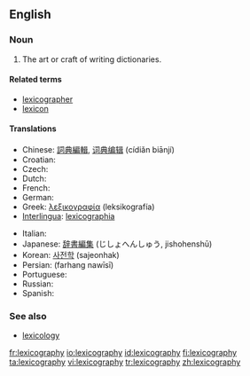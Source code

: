 ==English==
{{wikipedia}}

===Noun===
{{en-noun|-}}

# The art or craft of writing dictionaries.

====Related terms====
*[[lexicographer]]
*[[lexicon]]

====Translations====
{{trans-top|art or craft of writing dictionaries}}
*Chinese: [[詞典編輯]], [[词典编辑]] (cídiǎn biānjí)
*Croatian: {{t-|hr|leksikografija|f}}
* Czech: {{t-|cs|lexikografie|f}}
* Dutch: {{t-|nl|lexicografie|f}}
* French: {{t+|fr|lexicographie|f}}
* German: {{t+|de|Lexikographie|f}}
*Greek: [[λεξικογραφία]] (leksikografía) {{f}}
*[[Interlingua]]: [[lexicographia]]
{{trans-mid}}
* Italian: {{t-|it|lessicografia|f}}
*Japanese: [[辞書編集]] (じしょへんしゅう, jishohenshū)
*Korean: [[사전학]] (sajeonhak)
*Persian: {{FAchar|[[فرهنگ نویسی]]}} (farhang nawīsī)
* Portuguese: {{t+|pt|lexicografia|f}}
* Russian: {{t+|ru|лексикография|f|tr=leksikográfija|sc=Cyrl}}
* Spanish: {{t-|es|lexicografía|f}}
{{trans-bottom}}

===See also===
*[[lexicology]]

[[fr:lexicography]]
[[io:lexicography]]
[[id:lexicography]]
[[fi:lexicography]]
[[ta:lexicography]]
[[vi:lexicography]]
[[tr:lexicography]]
[[zh:lexicography]]
